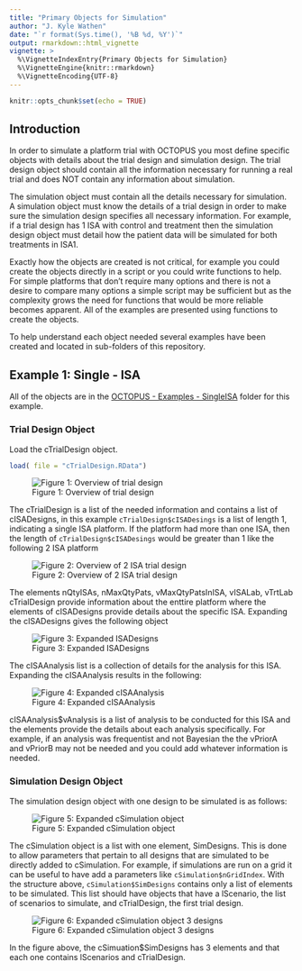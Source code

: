 ```yaml
---
title: "Primary Objects for Simulation"
author: "J. Kyle Wathen"
date: "`r format(Sys.time(), '%B %d, %Y')`"
output: rmarkdown::html_vignette
vignette: >
  %\VignetteIndexEntry{Primary Objects for Simulation}
  %\VignetteEngine{knitr::rmarkdown}
  %\VignetteEncoding{UTF-8}
---
```


```r
knitr::opts_chunk$set(echo = TRUE)
```

## Introduction

In order to simulate a platform trial with OCTOPUS you most define specific objects with details about the trial design and simulation design. The trial design object should contain all the information necessary for running a real trial and does NOT contain any information about simulation.

The simulation object must contain all the details necessary for simulation.  A simulation object must know the details of a trial design in order to make sure the simulation design specifies all necessary information.  For example, if a trial design has 1 ISA with control and treatment then the simulation design object must detail how the patient data will be simulated for both treatments in ISA1.

Exactly how the objects are created is not critical, for example you could create the objects directly in a script or you could write functions to help.  For simple platforms that don't require many options and there is not a desire to compare many options a simple script may be sufficient but as the complexity grows the need for functions that would be more reliable becomes apparent.  All of the examples are presented using functions to create the objects.

To help understand each object needed several examples have been created and located in sub-folders of this repository.  

## Example 1: Single - ISA 

All of the objects are in the [OCTOPUS - Examples - SingleISA](https://github.com/kwathen/OCTOPUS-Examples/tree/master/SingleISA) folder for this example.

### Trial Design Object

Load the cTrialDesign object. 

```r

load( file = "cTrialDesign.RData")

```

![Figure 1: Overview of trial design](cTrialDesignView1.png)

The cTrialDesign is a list of the needed information and contains a list of cISADesigns, in this example `cTrialDesign$cISADesings` is a list of length 1, indicating a single ISA platform.  If the platform had more than one ISA, then the length of `cTrialDesign$cISADesings` would be greater than 1 like the following 2 ISA platform

![Figure 2: Overview of 2 ISA trial design](cTwoISADesignExample.png)


The elements nQtyISAs, nMaxQtyPats, vMaxQtyPatsInISA, vISALab, vTrtLab cTrialDesign provide information about the enttire platform where the elements of cISADesigns provide details about the specific ISA.   Expanding the cISADesigns gives the following object 

![Figure 3: Expanded ISADesigns](ExpandedcISADesigns.png)


The cISAAnalysis list is a collection of details for the analysis for this ISA.  Expanding the cISAAnalysis results in the following:

![Figure 4: Expanded cISAAnalysis](ExpandedcISAAnalysis.png)

cISAAnalysis$vAnalysis is a list of analysis to be conducted for this ISA and the elements provide the details about each analysis specifically.   For example, if an analysis was frequentist and not Bayesian the the vPriorA and vPriorB may not be needed and you could add whatever information is needed.   

### Simulation Design Object
The simulation design object with one design to be simulated is as follows:

![Figure 5: Expanded cSimulation object](cSimulationDesign.png)

The cSimulation object is a list with one element, SimDesigns.  This is done to allow parameters that pertain to all designs that are simulated to be directly added to cSimulation.   For example, if simulations are run on a grid it can be useful to have add a parameters like `cSimulation$nGridIndex`.  With the structure above, `cSimulation$SimDesigns` contains only a list of elements to be simulated.  This list should have objects that have a lScenario, the list of scenarios to simulate, and cTrialDesign, the first trial design.  


![Figure 6: Expanded cSimulation object 3 designs](cSimulationDesign3Designs.png)

In the figure above, the cSimuation$SimDesigns has 3 elements and that each one contains lScenarios and cTrialDesign.  
